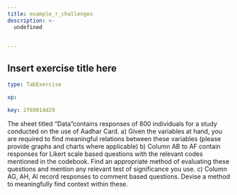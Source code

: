 ```yaml
---
title: example_r_challenges
description: >-
  undefined


---
```

## Insert exercise title here

```yaml
type: TabExercise

xp: 

key: 2f69014d29
```

The sheet titled "Data"contains responses of 800 individuals for a study conducted on the use of Aadhar Card.
a) Given the variables at hand, you are required to find meaningful relations between these variables (please provide graphs and charts where applicable)
b) Column AB to AF contain responses for  Likert scale based questions with the relevant codes mentioned in the codebook. Find an appropriate method of evaluating these questions and mention any relevant test of significance you use.
c) Column AG, AH, AI record responses to comment based questions. Devise a method to meaningfully find context within these. 













